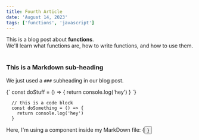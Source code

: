 ```yaml
---
title: Fourth Article
date: 'August 14, 2023'
tags: ['functions', 'javascript']
---
```


<div>
  This is a blog post about <strong>functions</strong>. <br/>
  We'll learn what functions are, how to write functions, and how to use them.
</div>

<br/>

### This is a Markdown sub-heading
We just used a `###` subheading in our blog post.

<SyntaxHighlighter language="javascript">
  {`
    const doStuff = () => {
      return console.log('hey')
    }
  `}
</SyntaxHighlighter>

```
  // this is a code block
  const doSomething = () => {
    return console.log('hey')
  }
```

<div>Here, I'm using a component inside my MarkDown file: {<Button text={"Click me"}/>}</div>